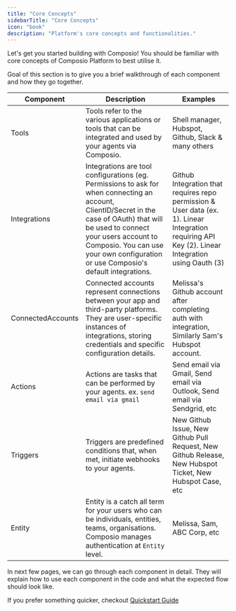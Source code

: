 ```yaml
---
title: "Core Concepts"
sidebarTitle: "Core Concepts"
icon: "book"
description: "Platform's core concepts and functionalities."
---
```


Let's get you started building with Composio! You should be familiar with core concepts of Composio Platform to best utilise it.

Goal of this section is to give you a brief walkthrough of each component and how they go together.

| Component         | Description                                                                                                                                                                                                                                                                | Examples                                                                                                                                           |
| ----------------- | -------------------------------------------------------------------------------------------------------------------------------------------------------------------------------------------------------------------------------------------------------------------------- | -------------------------------------------------------------------------------------------------------------------------------------------------- |
| Tools             | Tools refer to the various applications or tools that can be integrated and used by your agents via Composio.                                                                                                                                                              | Shell manager, Hubspot, Github, Slack & many others                                                                                                |
| Integrations      | Integrations are tool configurations (eg. Permissions to ask for when connecting an account, ClientID/Secret in the case of OAuth) that will be used to connect your users account to Composio. You can use your own configuration or use Composio's default integrations. | Github Integration that requires repo permission & User data (ex. 1). Linear Integration requiring API Key (2). Linear Integration using Oauth (3) |
| ConnectedAccounts | Connected accounts represent connections between your app and third-party platforms. They are user-specific instances of integrations, storing credentials and specific configuration details.                                                                             | Melissa's Github account after completing auth with integration, Similarly Sam's Hubspot account.                                                  |
| Actions           | Actions are tasks that can be performed by your agents. ex. `send email via gmail`                                                                                                                                                                                         | Send email via Gmail, Send email via Outlook, Send email via Sendgrid, etc                                                                         |
| Triggers          | Triggers are predefined conditions that, when met, initiate webhooks to your agents.                                                                                                                                                                                       | New Github Issue, New Github Pull Request, New Github Release, New Hubspot Ticket, New Hubspot Case, etc                                           |
| Entity            | Entity is a catch all term for your users who can be individuals, entities, teams, organisations. Composio manages authentication at `Entity` level.                                                                                                                       | Melissa, Sam, ABC Corp, etc                                                                                                                        |

In next few pages, we can go through each component in detail. They will explain how to use each component in the code and what the expected flow should look like.

If you prefer something quicker, checkout [Quickstart Guide](../intro/quickstart)
